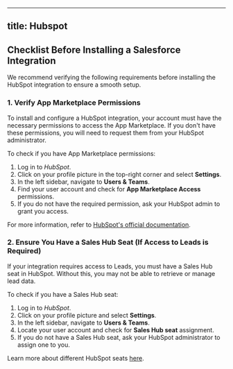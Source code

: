 --------------------
title: Hubspot
--------------------

## Checklist Before Installing a Salesforce Integration

We recommend verifying the following requirements before installing the HubSpot integration to ensure a smooth setup.

### 1. Verify App Marketplace Permissions

To install and configure a HubSpot integration, your account must have the necessary permissions to access the App Marketplace. If you don't have these permissions, you will need to request them from your HubSpot administrator.

To check if you have App Marketplace permissions:

1. Log in to *HubSpot*.
2. Click on your profile picture in the top-right corner and select **Settings**.
3. In the left sidebar, navigate to **Users & Teams**.
4. Find your user account and check for **App Marketplace Access** permissions.
5. If you do not have the required permission, ask your HubSpot admin to grant you access.

For more information, refer to [HubSpot's official documentation](https://knowledge.hubspot.com/account/how-to-set-up-user-permissions-in-hubspot).

### 2. Ensure You Have a Sales Hub Seat (If Access to Leads is Required)

If your integration requires access to Leads, you must have a Sales Hub seat in HubSpot. Without this, you may not be able to retrieve or manage lead data.

To check if you have a Sales Hub seat:

1. Log in to *HubSpot*.
2. Click on your profile picture and select **Settings**.
3. In the left sidebar, navigate to **Users & Teams**.
4. Locate your user account and check for **Sales Hub seat** assignment.
5. If you do not have a Sales Hub seat, ask your HubSpot administrator to assign one to you.

Learn more about different HubSpot seats [here](https://knowledge.hubspot.com/account/understand-hubspot-subscriptions-seats-and-access).